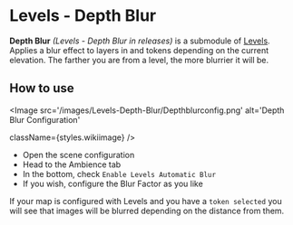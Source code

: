 
# Levels - Depth Blur

<ModuleInfo/>

**Depth Blur** _(Levels - Depth Blur in releases)_ is a submodule of
[Levels](Levels 'wikilink'). Applies a blur effect to layers in and
tokens depending on the current elevation. The farther you are from a
level, the more blurrier it will be.

## How to use

<Image
  src='/images/Levels-Depth-Blur/Depthblurconfig.png'
  alt='Depth Blur Configuration'
  
  
  className={styles.wikiimage}
/>

- Open the scene configuration
- Head to the Ambience tab
- In the bottom, check `Enable Levels Automatic Blur`
- If you wish, configure the Blur Factor as you like

If your map is configured with Levels and you have a `token selected`
you will see that images will be blurred depending on the distance from
them.
